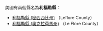 美國有兩個縣名為'''利福勒縣'''：
* [[利福勒縣_(密西西比州)|利福勒縣 (密西西比州)]] （Leflore County）
* [[利福勒縣_(奧克拉荷馬州)|利福勒縣 (奧克拉荷馬州)]] （Le Flore County）
{{disambig|L利福勒縣|Cat=四字县名消歧义}}